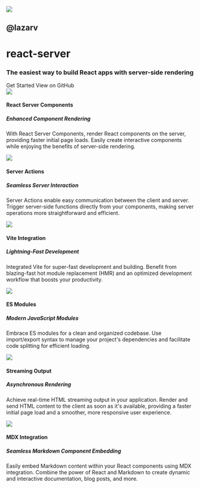 
<div className="relative sm:pl-24">
  <img src="/react-server.svg" className="w-10 h-10 left-72 sm:w-20 sm:h-20 absolute sm:left-0 sm:right-auto" />
  <h2 className="text-xs m-0 pt-0 border-none dark:text-yellow-500 mt-4 sm:mt-0">@lazarv</h2>
  <h1 className="text-5xl m-0 -mt-4 whitespace-nowrap sm:text-6xl dark:text-yellow-500">
    react-server
  </h1>
  <h3 className="m-0 mb-4 leading-tight">
    The easiest way to build React apps with server-side rendering
  </h3>
</div>

<div className="whitespace-nowrap">
  <Pill href="/guide">Get Started</Pill>
  <Pill href="https://github.com/lazarv/react-server" target="_blank">
    View on GitHub
  </Pill>
</div>

<div className="my-4 grid grid-cols-1 md:grid-cols-3 gap-4">
  <Card>
  <img src="/react.svg" />

#### React Server Components

##### Enhanced Component Rendering

With React Server Components, render React components on the server, providing faster initial page loads. Easily create interactive components while enjoying the benefits of server-side rendering.

  </Card>

  <Card>
  <img src="/server.svg" />

#### Server Actions

##### Seamless Server Interaction

Server Actions enable easy communication between the client and server. Trigger server-side functions directly from your components, making server operations more straightforward and efficient.

  </Card>

  <Card>
  <img src="/vite.svg" />

#### Vite Integration

##### Lightning-Fast Development

Integrated Vite for super-fast development and building. Benefit from blazing-fast hot module replacement (HMR) and an optimized development workflow that boosts your productivity.

  </Card>

  <Card>
  <img src="/js.svg" />

#### ES Modules

##### Modern JavaScript Modules

Embrace ES modules for a clean and organized codebase. Use import/export syntax to manage your project's dependencies and facilitate code splitting for efficient loading.

  </Card>

  <Card>
  <img src="/skeleton.webp" />

#### Streaming Output

##### Asynchronous Rendering

Achieve real-time HTML streaming output in your application. Render and send HTML content to the client as soon as it's available, providing a faster initial page load and a smoother, more responsive user experience.

  </Card>

  <Card>
  <img src="/mdx.svg" />

#### MDX Integration

##### Seamless Markdown Component Embedding

Easily embed Markdown content within your React components using MDX integration. Combine the power of React and Markdown to create dynamic and interactive documentation, blog posts, and more.

  </Card>
</div>
